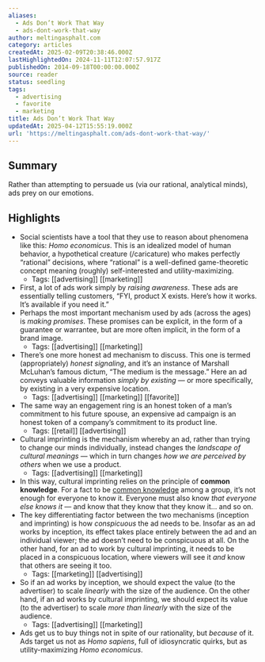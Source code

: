 ```yaml
---
aliases:
  - Ads Don’t Work That Way
  - ads-dont-work-that-way
author: meltingasphalt.com
category: articles
createdAt: 2025-02-09T20:38:46.000Z
lastHighlightedOn: 2024-11-11T12:07:57.917Z
publishedOn: 2014-09-18T00:00:00.000Z
source: reader
status: seedling
tags:
  - advertising
  - favorite
  - marketing
title: Ads Don’t Work That Way
updatedAt: 2025-04-12T15:55:19.000Z
url: 'https://meltingasphalt.com/ads-dont-work-that-way/'
---
```

## Summary

Rather than attempting to persuade us (via our rational, analytical minds), ads prey on our emotions.

## Highlights

- Social scientists have a tool that they use to reason about phenomena like this: _Homo economicus_. This is an idealized model of human behavior, a hypothetical creature (/caricature) who makes perfectly “rational” decisions, where “rational” is a well-defined game-theoretic concept meaning (roughly) self-interested and utility-maximizing.
    - Tags: [[advertising]] [[marketing]]
- First, a lot of ads work simply by _raising awareness_. These ads are essentially telling customers, “FYI, product X exists. Here’s how it works. It’s available if you need it.”
- Perhaps the most important mechanism used by ads (across the ages) is _making promises_. These promises can be explicit, in the form of a guarantee or warrantee, but are more often implicit, in the form of a brand image.
    - Tags: [[advertising]] [[marketing]]
- There’s one more honest ad mechanism to discuss. This one is termed (appropriately) _honest signaling_, and it’s an instance of Marshall McLuhan’s famous dictum, “The medium is the message.” Here an ad conveys valuable information _simply by existing_ — or more specifically, by existing in a very expensive location.
    - Tags: [[advertising]] [[marketing]] [[favorite]]
- The same way an engagement ring is an honest token of a man’s commitment to his future spouse, an expensive ad campaign is an honest token of a company’s commitment to its product line.
    - Tags: [[retail]] [[advertising]]
- Cultural imprinting is the mechanism whereby an ad, rather than trying to change our minds individually, instead changes the _landscape of cultural meanings_ — which in turn changes _how we are perceived by others_ when we use a product.
    - Tags: [[advertising]] [[marketing]]
- In this way, cultural imprinting relies on the principle of **common knowledge**. For a fact to be [common knowledge](https://en.wikipedia.org/wiki/Common_knowledge_(logic)) among a group, it’s not enough for everyone to know it. Everyone must also know _that everyone else knows it_ — and know that they know that they know it… and so on.
- The key differentiating factor between the two mechanisms (inception and imprinting) is how _conspicuous_ the ad needs to be. Insofar as an ad works by inception, its effect takes place entirely between the ad and an individual viewer; the ad doesn’t need to be conspicuous at all. On the other hand, for an ad to work by cultural imprinting, it needs to be placed in a conspicuous location, where viewers will see it _and_ know that others are seeing it too.
    - Tags: [[marketing]] [[advertising]]
- So if an ad works by inception, we should expect the value (to the advertiser) to scale _linearly_ with the size of the audience. On the other hand, if an ad works by cultural imprinting, we should expect its value (to the advertiser) to scale _more than linearly_ with the size of the audience.
    - Tags: [[advertising]] [[marketing]]
- Ads get us to buy things not in spite of our rationality, but _because_ of it. Ads target us not as _Homo sapiens_, full of idiosyncratic quirks, but as utility-maximizing _Homo economicus_.
